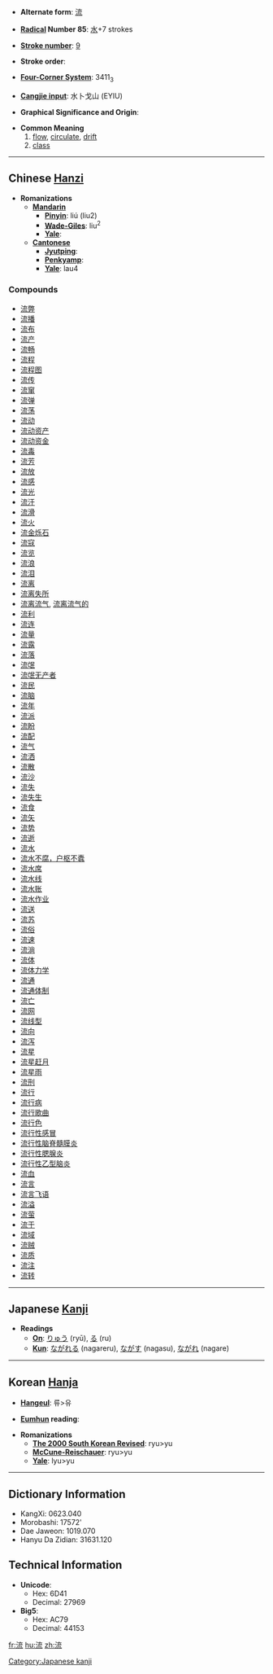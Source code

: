 * '''Alternate form''': [[流]]

* '''[[Wiktionary:Chinese radical index| Radical]] Number 85''': [[Wiktionary:Chinese radical index 水|水]]+7 strokes

* '''[[Wiktionary:Chinese total strokes index|Stroke number]]''': [[Wiktionary:Chinese total strokes index 9|9]]

* '''Stroke order''': 

* '''[[Wiktionary:Chinese four corner index|Four-Corner System]]''': 3411<sub>3</sub>

* '''[[Wiktionary:Chinese Cangjie index|Cangjie input]]''': 水卜戈山 (EYIU)

* '''Graphical Significance and Origin''': 

* '''Common Meaning'''
*#[[flow]], [[circulate]], [[drift]]
*# [[class]]


----

== Chinese [[Hanzi]] ==

* '''Romanizations'''
** '''[[Mandarin]]'''
*** '''[[Pinyin]]''': liú (liu2)
*** '''[[Wade-Giles]]''': liu<sup>2</sup>
*** '''[[Yale]]''': 
** '''[[Cantonese]]'''
*** '''[[Jyutping]]''':
*** '''[[Penkyamp]]''': 
*** '''[[Yale]]''': lau4

===Compounds===
*[[流弊]]
*[[流播]]
*[[流布]]
*[[流产]]
*[[流畅]]
*[[流程]]
*[[流程图]]
*[[流传]]
*[[流窜]]
*[[流弹]]
*[[流荡]]
*[[流动]]
*[[流动资产]]
*[[流动资金]]
*[[流毒]]
*[[流芳]]
*[[流放]]
*[[流感]]
*[[流光]]
*[[流汗]]
*[[流滑]]
*[[流火]]
*[[流金烁石]]
*[[流寇]]
*[[流览]]
*[[流浪]]
*[[流泪]]
*[[流离]]
*[[流离失所]]
*[[流离流气]], [[流离流气的]]
*[[流利]]
*[[流连]]
*[[流量]]
*[[流露]]
*[[流落]]
*[[流氓]]
*[[流氓无产者]]
*[[流民]]
*[[流脑]]
*[[流年]]
*[[流派]]
*[[流盼]]
*[[流配]]
*[[流气]]
*[[流洒]]
*[[流散]]
*[[流沙]]
*[[流失]]
*[[流失生]]
*[[流食]]
*[[流矢]]
*[[流势]]
*[[流逝]]
*[[流水]]
*[[流水不腐，户枢不蠹]]
*[[流水席]]
*[[流水线]]
*[[流水账]]
*[[流水作业]]
*[[流送]]
*[[流苏]]
*[[流俗]]
*[[流速]]
*[[流淌]]
*[[流体]]
*[[流体力学]]
*[[流通]]
*[[流通体制]]
*[[流亡]]
*[[流网]]
*[[流线型]]
*[[流向]]
*[[流泻]]
*[[流星]]
*[[流星赶月]]
*[[流星雨]]
*[[流刑]]
*[[流行]]
*[[流行病]]
*[[流行歌曲]]
*[[流行色]]
*[[流行性感冒]]
*[[流行性脑脊髓膜炎]]
*[[流行性腮腺炎]]
*[[流行性乙型脑炎]]
*[[流血]]
*[[流言]]
*[[流言飞语]]
*[[流溢]]
*[[流萤]]
*[[流于]]
*[[流域]]
*[[流贼]]
*[[流质]]
*[[流注]]
*[[流转]]


----

== Japanese [[Kanji]] ==

* '''Readings'''
** '''[[On]]''': [[りゅう]] (ryū), [[る]] (ru)
** '''[[Kun]]''': [[ながれる]] (nagareru), [[ながす]] (nagasu), [[ながれ]] (nagare)


----

== Korean [[Hanja]] ==

* '''[[Hangeul]]''': 류>유

* '''[[Eumhun]] reading''': 

* '''Romanizations'''
** '''[[The 2000 South Korean Revised Romanization|The 2000 South Korean Revised]]''': ryu>yu
** '''[[McCune-Reischauer]]''': ryu>yu
** '''[[Yale]]''': lyu>yu

----

== Dictionary Information ==

* KangXi: 0623.040
* Morobashi: 17572'
* Dae Jaweon: 1019.070
* Hanyu Da Zidian: 31631.120

== Technical Information ==

* '''Unicode''':
** Hex: 6D41
** Decimal: 27969
* '''Big5''':
** Hex: AC79
** Decimal: 44153

[[Category:Japanese kanji]]

[[fr:流]]
[[hu:流]]
[[zh:流]]